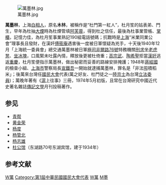 [[File:萬墨林.jpg|thumb]]

'''萬墨林'''{{BD|1898年|8月21日|1991年|9月16日|catIdx=杜}}，上海[[白相人|白相人]]，原名'''木林'''，被稱作是“杜門第一紅人”，杜月笙的姑表弟、門生，早年為杜抽[[大煙|大煙]]時為杜煙管填[[阿芙蓉|阿芙蓉]]，得到杜之信任，最後為杜事業管帳、[[掌櫃|掌櫃]]，記憶力佳，為杜月笙事業熟記190組電話號碼；抗戰時是[[上海|上海]]“米業同業公會”理事長且發財，在漢奸[[傅筱庵|傅筱庵]]遇害後一度被日軍懷疑為兇手，十天後1940年12月「上海統一委員會」總交通萬墨林被日軍[[極司非爾路76號|極司非爾路76號]]特務機關[[刑求|刑求]]坐[[老虎凳|老虎凳]]、[[坐冰塊|坐冰塊]]，口風緊未吐露內情，釋放後更被杜倚重；[[高宗武|高宗武]]、[[陶希聖|陶希聖]]拒當[[漢奸|漢奸]]逃返[[重慶|重慶]]，杜月笙便指示萬墨林，做出秘密而妥善的路線安排掩護；1948年[[蔣經國|蔣經國]]的檢查小組、[[上海市|上海市]]警察局長[[宣鐵吾|宣鐵吾]]一開始就逮捕萬墨林，罪名是「非法囤積稻米」；後萬來台灣任[[國民大會|國民大會]]代表(萬之好友、杜門徒之一[[陸京士|陸京士]]為台灣[[立法委員|立法委員]])；萬晚年著有《[[滬|滬]]上往事》三冊，1974年5月初版，且常在台灣研究中國近代史著名雜誌[[傳記文學|傳記文學]]月刊投稿著作。

==参见==
*[[青帮|青帮]]
*[[黄金荣|黄金荣]]
*[[杨度|杨度]]
*[[杨管北|杨管北]]
*[[杨志雄|杨志雄]]
*[[杜公馆|杜公馆]]（东湖路70号东湖宾馆，建于1934年） 

==参考文献==

{{wikiquote|萬墨林}}

{{China-bio-stub}}

{{DEFAULTSORT:WAN萬}}
[[Category:中華民國大陸時期人物|W萬]]
[[Category:第1屆中華民國國民大會代表|Category:第1屆中華民國國民大會代表]]
[[Category:上海人|W萬]]
[[Category:萬姓|M墨]]